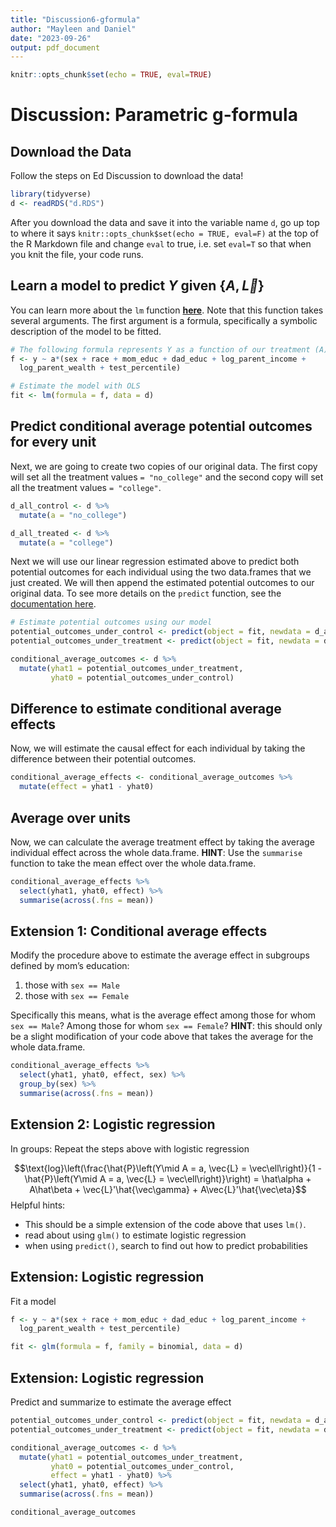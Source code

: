 ```yaml
---
title: "Discussion6-gformula"
author: "Mayleen and Daniel"
date: "2023-09-26"
output: pdf_document
---
```


```r
knitr::opts_chunk$set(echo = TRUE, eval=TRUE)
```

# Discussion: Parametric g-formula

## Download the Data

Follow the steps on Ed Discussion to download the data!
```r
library(tidyverse)
d <- readRDS("d.RDS")
```

After you download the data and save it into the variable name `d`, go up top to where it says `knitr::opts_chunk$set(echo = TRUE, eval=F)` at the top of the R Markdown file and change `eval` to true, i.e. set `eval=T` so that when you knit the file, your code runs.

## Learn a model to predict $Y$ given $\{A,\vec{L}\}$
You can learn more about the `lm` function [**here**](https://www.rdocumentation.org/packages/stats/versions/3.6.2/topics/lm).
Note that this function takes several arguments. The first argument is a formula, specifically a symbolic description of the model to be fitted. 

```r
# The following formula represents Y as a function of our treatment (A) and all our confounders
f <- y ~ a*(sex + race + mom_educ + dad_educ + log_parent_income +
  log_parent_wealth + test_percentile)

# Estimate the model with OLS
fit <- lm(formula = f, data = d)
```

## Predict conditional average potential outcomes for every unit

Next, we are going to create two copies of our original data. The first copy
will set all the treatment values `= "no_college"` and the second copy will
set all the treatment values `= "college"`.
```r
d_all_control <- d %>%
  mutate(a = "no_college")

d_all_treated <- d %>%
  mutate(a = "college")
```

Next we will use our linear regression estimated above to predict both potential
outcomes for each individual using the two data.frames that we just created. We
will then append the estimated potential outcomes to our original data.
To see more details on the `predict` function, see the 
[documentation here](https://www.rdocumentation.org/packages/stats/versions/3.6.2/topics/predict).

```r
# Estimate potential outcomes using our model
potential_outcomes_under_control <- predict(object = fit, newdata = d_all_control)
potential_outcomes_under_treatment <- predict(object = fit, newdata = d_all_treated)

conditional_average_outcomes <- d %>%
  mutate(yhat1 = potential_outcomes_under_treatment,
         yhat0 = potential_outcomes_under_control)
```

## Difference to estimate conditional average effects

Now, we will estimate the causal effect for each individual by taking the
difference between their potential outcomes.

```r
conditional_average_effects <- conditional_average_outcomes %>%
  mutate(effect = yhat1 - yhat0)
```

## Average over units

Now, we can calculate the average treatment effect by taking the average
individual effect across the whole data.frame. __HINT__: Use the `summarise`
function to take the mean effect over the whole data.frame.

```r
conditional_average_effects %>%
  select(yhat1, yhat0, effect) %>%
  summarise(across(.fns = mean))
```

## Extension 1: Conditional average effects

Modify the procedure above to estimate the average effect in subgroups defined by mom's education:

1.  those with `sex == Male`
2.  those with `sex == Female`

Specifically this means, what is the average effect among those for whom `sex == Male`?
Among those for whom `sex == Female`? __HINT__: this should only be a slight modification
of your code above that takes the average for the whole data.frame.

```r
conditional_average_effects %>%
  select(yhat1, yhat0, effect, sex) %>%
  group_by(sex) %>%
  summarise(across(.fns = mean))
```

## Extension 2: Logistic regression

In groups: Repeat the steps above with logistic regression

$$\text{log}\left(\frac{\hat{P}\left(Y\mid A = a, \vec{L} = \vec\ell\right)}{1 - \hat{P}\left(Y\mid A = a, \vec{L} = \vec\ell\right)}\right) = \hat\alpha + A\hat\beta + \vec{L}'\hat{\vec\gamma} + A\vec{L}'\hat{\vec\eta}$$ Helpful hints:

-   This should be a simple extension of the code above that uses `lm()`.
-   read about using `glm()` to estimate logistic regression
-   when using `predict()`, search to find out how to predict probabilities

## Extension: Logistic regression

Fit a model

```r
f <- y ~ a*(sex + race + mom_educ + dad_educ + log_parent_income +
  log_parent_wealth + test_percentile)

fit <- glm(formula = f, family = binomial, data = d)
```

## Extension: Logistic regression

Predict and summarize to estimate the average effect

\footnotesize

```r
potential_outcomes_under_control <- predict(object = fit, newdata = d_all_control, type = "response")
potential_outcomes_under_treatment <- predict(object = fit, newdata = d_all_treated, type = "response")

conditional_average_outcomes <- d %>%
  mutate(yhat1 = potential_outcomes_under_treatment,
         yhat0 = potential_outcomes_under_control,
         effect = yhat1 - yhat0) %>%
  select(yhat1, yhat0, effect) %>%
  summarise(across(.fns = mean))

conditional_average_outcomes
```
